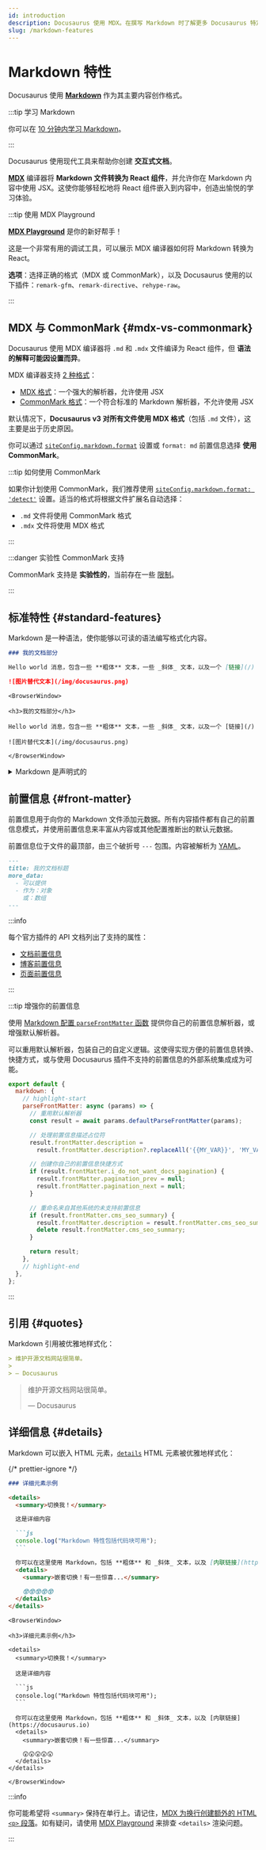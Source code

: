 ```yaml
---
id: introduction
description: Docusaurus 使用 MDX。在撰写 Markdown 时了解更多 Docusaurus 特定功能。
slug: /markdown-features
---
```


# Markdown 特性


Docusaurus 使用 **[Markdown](https://commonmark.org/)** 作为其主要内容创作格式。

:::tip 学习 Markdown

你可以在 [10 分钟内学习 Markdown](https://commonmark.org/help/)。

:::

Docusaurus 使用现代工具来帮助你创建 **交互式文档**。

**[MDX](https://mdxjs.com/)** 编译器将 **Markdown 文件转换为 React 组件**，并允许你在 Markdown 内容中使用 JSX。这使你能够轻松地将 React 组件嵌入到内容中，创造出愉悦的学习体验。

:::tip 使用 MDX Playground

**[MDX Playground](https://mdxjs.com/playground/)** 是你的新好帮手！

这是一个非常有用的调试工具，可以展示 MDX 编译器如何将 Markdown 转换为 React。

**选项**：选择正确的格式（MDX 或 CommonMark），以及 Docusaurus 使用的以下插件：`remark-gfm`、`remark-directive`、`rehype-raw`。

:::

## MDX 与 CommonMark {#mdx-vs-commonmark}

Docusaurus 使用 MDX 编译器将 `.md` 和 `.mdx` 文件编译为 React 组件，但 **语法的解释可能因设置而异**。

MDX 编译器支持 [2 种格式](https://mdxjs.com/packages/mdx/#optionsformat)：

- [MDX 格式](https://mdxjs.com/docs/what-is-mdx/)：一个强大的解析器，允许使用 JSX
- [CommonMark 格式](https://commonmark.org/)：一个符合标准的 Markdown 解析器，不允许使用 JSX

默认情况下，**Docusaurus v3 对所有文件使用 MDX 格式**（包括 `.md` 文件），这主要是出于历史原因。

你可以通过 [`siteConfig.markdown.format`](../../api/docusaurus.config.js.mdx#markdown) 设置或 `format: md` 前置信息选择 **使用 CommonMark**。

:::tip 如何使用 CommonMark

如果你计划使用 CommonMark，我们推荐使用 [`siteConfig.markdown.format: 'detect'`](../../api/docusaurus.config.js.mdx#markdown) 设置。适当的格式将根据文件扩展名自动选择：

- `.md` 文件将使用 CommonMark 格式
- `.mdx` 文件将使用 MDX 格式

:::

:::danger 实验性 CommonMark 支持

CommonMark 支持是 **实验性的**，当前存在一些 [限制](https://github.com/facebook/docusaurus/issues/9092)。

:::

## 标准特性 {#standard-features}

Markdown 是一种语法，使你能够以可读的语法编写格式化内容。

```md
### 我的文档部分

Hello world 消息，包含一些 **粗体** 文本，一些 _斜体_ 文本，以及一个 [链接](/)

![图片替代文本](/img/docusaurus.png)
```

```mdx-code-block
<BrowserWindow>

<h3>我的文档部分</h3>

Hello world 消息，包含一些 **粗体** 文本，一些 _斜体_ 文本，以及一个 [链接](/)

![图片替代文本](/img/docusaurus.png)

</BrowserWindow>
```

<details>

<summary>Markdown 是声明式的</summary>

一些人可能假设 Markdown 和 HTML 之间存在一一对应关系，例如，`![Preview](/img/docusaurus.png)` 总是变成 `<img src="/img/docusaurus.png" alt="Preview" />`。然而，_情况并非如此_。

Markdown 语法 `![message](url)` 只是声明性地告诉 Docusaurus 需要在这里插入一张图片，但我们可以做其他事情，例如将 [文件路径转换为 URL 路径](./markdown-features-assets.mdx#images)，因此生成的标记可能与其他 Markdown 渲染器的输出或简单手工转录到等效的 JSX/HTML 代码的输出不同。

通常，你应该只假设标记的 _语义_（` ``` ` 边界变为 [代码块](./markdown-features-code-blocks.mdx)； `>` 变为 [引用](#quotes) 等），而不是实际的编译输出。

</details>

## 前置信息 {#front-matter}

前置信息用于向你的 Markdown 文件添加元数据。所有内容插件都有自己的前置信息模式，并使用前置信息来丰富从内容或其他配置推断出的默认元数据。

前置信息位于文件的最顶部，由三个破折号 `---` 包围。内容被解析为 [YAML](https://yaml.org/spec/1.2.2/)。

```md
---
title: 我的文档标题
more_data:
  - 可以提供
  - 作为：对象
    或：数组
---
```

:::info

每个官方插件的 API 文档列出了支持的属性：

- [文档前置信息](../../api/plugins/plugin-content-docs.mdx#markdown-front-matter)
- [博客前置信息](../../api/plugins/plugin-content-blog.mdx#markdown-front-matter)
- [页面前置信息](../../api/plugins/plugin-content-pages.mdx#markdown-front-matter)

:::

:::tip 增强你的前置信息

使用 [Markdown 配置 `parseFrontMatter` 函数](../../api/docusaurus.config.js.mdx#markdown) 提供你自己的前置信息解析器，或增强默认解析器。

可以重用默认解析器，包装自己的自定义逻辑。这使得实现方便的前置信息转换、快捷方式，或与使用 Docusaurus 插件不支持的前置信息的外部系统集成成为可能。

```js title="docusaurus.config.js"
export default {
  markdown: {
    // highlight-start
    parseFrontMatter: async (params) => {
      // 重用默认解析器
      const result = await params.defaultParseFrontMatter(params);

      // 处理前置信息描述占位符
      result.frontMatter.description =
        result.frontMatter.description?.replaceAll('{{MY_VAR}}', 'MY_VALUE');

      // 创建你自己的前置信息快捷方式
      if (result.frontMatter.i_do_not_want_docs_pagination) {
        result.frontMatter.pagination_prev = null;
        result.frontMatter.pagination_next = null;
      }

      // 重命名来自其他系统的未支持前置信息
      if (result.frontMatter.cms_seo_summary) {
        result.frontMatter.description = result.frontMatter.cms_seo_summary;
        delete result.frontMatter.cms_seo_summary;
      }

      return result;
    },
    // highlight-end
  },
};
```

:::

## 引用 {#quotes}

Markdown 引用被优雅地样式化：

```md
> 维护开源文档网站很简单。
>
> — Docusaurus
```

<BrowserWindow>

> 维护开源文档网站很简单。
>
> — Docusaurus

</BrowserWindow>

## 详细信息 {#details}

Markdown 可以嵌入 HTML 元素，[`details`](https://developer.mozilla.org/en-US/docs/Web/HTML/Element/details) HTML 元素被优雅地样式化：

{/* prettier-ignore */}
````md
### 详细元素示例

<details>
  <summary>切换我！</summary>

  这是详细内容

  ```js
  console.log("Markdown 特性包括代码块可用");
  ```

  你可以在这里使用 Markdown，包括 **粗体** 和 _斜体_ 文本，以及 [内联链接](https://docusaurus.io)
  <details>
    <summary>嵌套切换！有一些惊喜...</summary>

    😲😲😲😲😲
  </details>
</details>
````

````mdx-code-block
<BrowserWindow>

<h3>详细元素示例</h3>

<details>
  <summary>切换我！</summary>

  这是详细内容

  ```js
  console.log("Markdown 特性包括代码块可用");
  ```

  你可以在这里使用 Markdown，包括 **粗体** 和 _斜体_ 文本，以及 [内联链接](https://docusaurus.io)
  <details>
    <summary>嵌套切换！有一些惊喜...</summary>

    😲😲😲😲😲
  </details>
</details>

</BrowserWindow>
````

:::info

你可能希望将 `<summary>` 保持在单行上。请记住，[MDX 为换行创建额外的 HTML `<p>` 段落](https://mdxjs.com/migrating/v2/#jsx)。如有疑问，请使用 [MDX Playground](https://mdxjs.com/playground/) 来排查 `<details>` 渲染问题。

:::